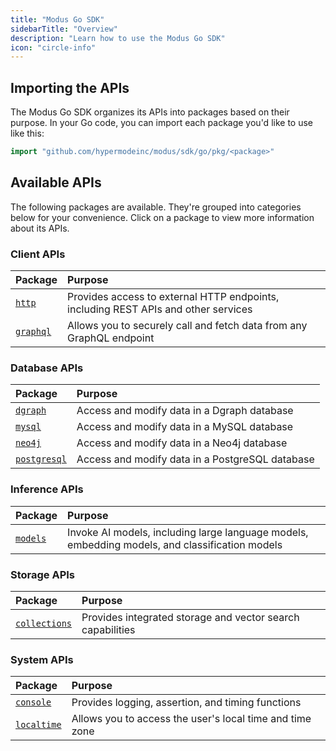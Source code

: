 ```yaml
---
title: "Modus Go SDK"
sidebarTitle: "Overview"
description: "Learn how to use the Modus Go SDK"
icon: "circle-info"
---
```



<SdkOverviewIntro language="Go" />

## Importing the APIs

The Modus Go SDK organizes its APIs into packages based on their purpose. In
your Go code, you can import each package you'd like to use like this:

```go
import "github.com/hypermodeinc/modus/sdk/go/pkg/<package>"
```

## Available APIs


<SdkTip />

The following packages are available. They're grouped into categories below for
your convenience. Click on a package to view more information about its APIs.

### Client APIs

| Package                | Purpose                                                                            |
| :--------------------- | :--------------------------------------------------------------------------------- |
| [`http`](./http)       | Provides access to external HTTP endpoints, including REST APIs and other services |
| [`graphql`](./graphql) | Allows you to securely call and fetch data from any GraphQL endpoint               |

### Database APIs

| Package                      | Purpose                                         |
| :--------------------------- | :---------------------------------------------- |
| [`dgraph`](./dgraph)         | Access and modify data in a Dgraph database     |
| [`mysql`](./mysql)           | Access and modify data in a MySQL database      |
| [`neo4j`](./neo4j)           | Access and modify data in a Neo4j database      |
| [`postgresql`](./postgresql) | Access and modify data in a PostgreSQL database |

### Inference APIs

| Package              | Purpose                                                                                        |
| :------------------- | :--------------------------------------------------------------------------------------------- |
| [`models`](./models) | Invoke AI models, including large language models, embedding models, and classification models |

### Storage APIs

| Package                        | Purpose                                                    |
| :----------------------------- | :--------------------------------------------------------- |
| [`collections`](./collections) | Provides integrated storage and vector search capabilities |

### System APIs

| Package                    | Purpose                                                  |
| :------------------------- | :------------------------------------------------------- |
| [`console`](./console)     | Provides logging, assertion, and timing functions        |
| [`localtime`](./localtime) | Allows you to access the user's local time and time zone |
